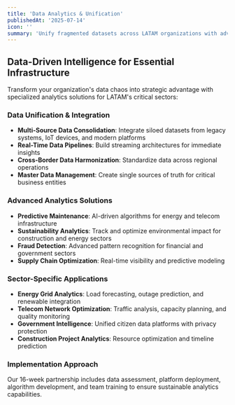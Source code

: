 ```yaml
---
title: 'Data Analytics & Unification'
publishedAt: '2025-07-14'
icon: ''
summary: 'Unify fragmented datasets across LATAM organizations with advanced algorithms for predictive insights, sustainability tracking, and real-time decision making in critical sectors.'
---
```


## Data-Driven Intelligence for Essential Infrastructure

Transform your organization's data chaos into strategic advantage with specialized analytics solutions for LATAM's critical sectors:

### Data Unification & Integration

- **Multi-Source Data Consolidation**: Integrate siloed datasets from legacy systems, IoT devices, and modern platforms
- **Real-Time Data Pipelines**: Build streaming architectures for immediate insights
- **Cross-Border Data Harmonization**: Standardize data across regional operations
- **Master Data Management**: Create single sources of truth for critical business entities

### Advanced Analytics Solutions

- **Predictive Maintenance**: AI-driven algorithms for energy and telecom infrastructure
- **Sustainability Analytics**: Track and optimize environmental impact for construction and energy sectors
- **Fraud Detection**: Advanced pattern recognition for financial and government sectors
- **Supply Chain Optimization**: Real-time visibility and predictive modeling

### Sector-Specific Applications

- **Energy Grid Analytics**: Load forecasting, outage prediction, and renewable integration
- **Telecom Network Optimization**: Traffic analysis, capacity planning, and quality monitoring
- **Government Intelligence**: Unified citizen data platforms with privacy protection
- **Construction Project Analytics**: Resource optimization and timeline prediction

### Implementation Approach

Our 16-week partnership includes data assessment, platform deployment, algorithm development, and team training to ensure sustainable analytics capabilities.